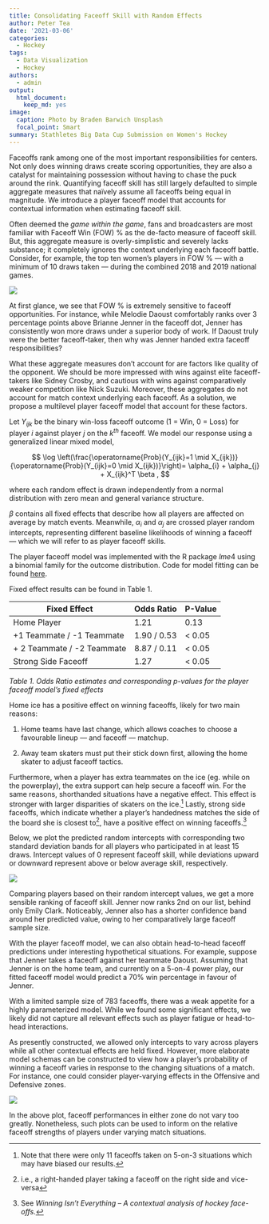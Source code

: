 ```yaml
---
title: Consolidating Faceoff Skill with Random Effects
author: Peter Tea
date: '2021-03-06'
categories:
  - Hockey
tags:
  - Data Visualization
  - Hockey
authors:
  - admin
output:
  html_document:
    keep_md: yes
image:
  caption: Photo by Braden Barwich Unsplash
  focal_point: Smart
summary: Stathletes Big Data Cup Submission on Women's Hockey
---
```



Faceoffs rank among one of the most important responsibilities for centers. Not only does winning draws create scoring opportunities, they are also a catalyst for maintaining possession without having to chase the puck around the rink. Quantifying faceoff skill has still largely defaulted to simple aggregate measures that naïvely assume all faceoffs being equal in magnitude. We introduce a player faceoff model that accounts for contextual information when estimating faceoff skill. 

Often deemed the *game within the game*, fans and broadcasters are most familiar with Faceoff Win (FOW) $\%$ as the de-facto measure of faceoff skill. But, this aggregate measure is overly-simplistic and severely lacks substance; it completely ignores the context underlying each faceoff battle. Consider, for example, the top ten women’s players in FOW $\%$  — with a minimum of 10 draws taken — during the combined 2018 and 2019 national games.

![](faceoff_percentages_olympics.jpg)


At first glance, we see that FOW $\%$ is extremely sensitive to faceoff opportunities. For instance, while Melodie Daoust comfortably ranks over 3 percentage points above Brianne Jenner in the faceoff dot, Jenner has consistently won more draws under a superior body of work. If Daoust truly were the better faceoff-taker, then   why was Jenner handed extra faceoff responsibilities? 

What these aggregate measures don’t account for are factors like quality of the opponent. We should be more impressed with wins against elite faceoff-takers like Sidney Crosby, and cautious with wins against comparatively weaker competition like Nick Suzuki. Moreover, these aggregates do not account for match context underlying each faceoff. As a solution, we propose a multilevel player faceoff model that account for these factors.


\subsection*{Player Faceoff Model}

Let $Y_{ijk}$  be the binary win-loss faceoff outcome (1 = Win, 0 = Loss) for player $i$ against player $j$ on the $k^{th}$ faceoff. We model our response using a generalized linear mixed model,


$$
\log \left(\frac{\operatorname{Prob}(Y_{ijk}=1 \mid X_{ijk})}{\operatorname{Prob}(Y_{ijk}=0 \mid X_{ijk})}\right)=  \alpha_{i} + \alpha_{j} + X_{ijk}^T   \beta ,
$$



where each random effect is drawn independently from a normal distribution with zero mean and general variance structure.

$\beta$ contains all fixed effects that describe how all players are affected on average by match events. Meanwhile, $\alpha_i$ and $\alpha_j$ are crossed player random intercepts, representing different baseline likelihoods of winning a faceoff — which we will refer to as player faceoff skills. 

The player faceoff model was implemented with the R package $lme4$ using a binomial family for the outcome distribution. Code for model fitting can be found [here](https://github.com/petertea96/stathletes_hockey_hackathon_2021).


\subsection*{Fixed Effects Results}

Fixed effect results can be found in Table 1.

| Fixed Effect               | Odds Ratio  | P-Value |
|----------------------------|-------------|---------|
| Home Player                | 1.21        | 0.13    |
| +1 Teammate / -1 Teammate  | 1.90 / 0.53 | < 0.05  |
| + 2 Teammate / -2 Teammate | 8.87 / 0.11 | < 0.05  |
| Strong Side Faceoff        | 1.27        | < 0.05  |
*Table 1. Odds Ratio estimates and corresponding p-values for the player faceoff model’s fixed effects*


Home ice has a positive effect on winning faceoffs, likely for two main reasons:

1. Home teams have last change, which allows coaches to choose a favourable lineup — and faceoff — matchup.
    
2. Away team skaters must put their stick down first, allowing the home skater to adjust faceoff tactics.


Furthermore, when a player has extra teammates on the ice (eg. while on the powerplay), the extra support can help secure a faceoff win. For the same reasons, shorthanded situations have a negative effect. This effect is stronger with larger disparities of skaters on the ice.^[Note that there were only 11 faceoffs taken on 5-on-3 situations which may have biased our results.]  Lastly, strong side faceoffs, which indicate whether a player’s handedness matches the side of the board she is closest to^[i.e., a right-handed player taking a faceoff on the right side and vice-versa], have a positive effect on winning faceoffs.^[See *Winning Isn’t Everything – A contextual analysis of hockey face-offs.*] 



\subsection*{Random Effects Results}

Below, we plot the predicted random intercepts with corresponding two standard deviation bands for all players who participated in at least 15 draws. Intercept values of 0 represent \textit{average} faceoff skill, while deviations upward or downward represent above or below average skill, respectively.

![](random_intercepts.jpg)

Comparing players based on their random intercept values, we get a more sensible ranking of faceoff skill. Jenner now ranks 2nd on our list, behind only Emily Clark. Noticeably, Jenner also has a shorter confidence band around her predicted value, owing to her comparatively large faceoff sample size.

With the player faceoff model, we can also obtain head-to-head faceoff predictions under interesting hypothetical situations. For example, suppose that Jenner takes a faceoff against her teammate Daoust. Assuming that Jenner is on the home team, and currently on a 5-on-4 power play, our fitted faceoff model would predict a 70$\%$ win percentage in favour of Jenner.



\subsection*{Limitations and Further Work}

With a limited sample size of 783 faceoffs, there was a weak appetite for a highly parameterized model. While we found some significant effects, we likely did not capture all relevant effects such as player fatigue or head-to-head interactions. 


As presently constructed, we allowed only intercepts to vary across players while all other contextual effects are held fixed. However, more elaborate model schemas can be constructed to view how a player’s probability of winning a faceoff varies in response to the changing situations of a match. For instance, one could consider player-varying effects in the Offensive and Defensive zones. 

![](off_vs_def_slope.jpg)


In the above plot, faceoff performances in either zone do not vary too greatly. Nonetheless, such plots can be used to inform on the relative faceoff strengths of players under varying match situations.








